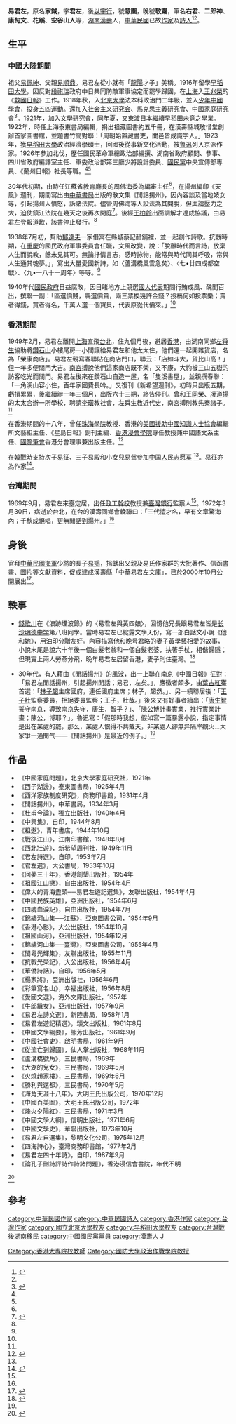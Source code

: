 {{Infobox writer
| 姓名     = 易君左
| 圖像     = Yi Junzuo.jpg
| 圖像大小 =
| 圖像說明 = 《中國當代名人傳》的易君左
| 原名     = 易家鉞
| 筆名     = 右君、二郎神、康匋文、花蹊、空谷山人
| 出生     = {{birth date|1899|10|11}}
| 出生地點 = {{QING|湖南省}}[[常德府|常德府]][[漢壽縣|漢壽縣]]
| 逝世     = {{Death date and age|1972|3|30|1899|10|11}}
| 逝世地點 = {{TWN}}[[台北市|台北市]]
| 國籍     = {{ROC}}
| 教育程度 = 經濟學碩士
| 母校     = [[长沙明德中学|长沙明德中学]]<br>[[北京大學|北京大學]]<br>[[早稻田大學|早稻田大學]]
| 創作時期 =
| 體裁     =
| 主題     = 
| 文學運動 =
| 代表作   = 《閒話揚州》
| 配偶     =黃學藝 
| 子女     =長子易鄂<br>次子易征<br>三子易殿<br>長女易鴛
}}

'''易君左'''{{BD|1899年|10月11日|1972年|3月30日|}}，原名'''家鉞'''，字'''君左'''，後[[以字行|以字行]]，號'''意園'''，晚號'''敬齋'''，筆名'''右君'''、'''二郎神'''、'''康匋文'''、'''花蹊'''、'''空谷山人'''等，[[湖南|湖南]][[漢壽|漢壽]]人，[[中華民國|中華民國]]已故[[作家|作家]]及[[詩人|詩人]]<ref name="台灣文學網">{{cite web|url=http://www3.nmtl.gov.tw/writer2/writer_detail.php?id=738|title=易君左|date=|accessdate=2015-03-27|author=|language=zh-tw|publisher=台灣文學網|archive-date=2016-04-09|archive-url=https://web.archive.org/web/20160409074942/http://www3.nmtl.gov.tw/Writer2/writer_detail.php?id=738|dead-url=no}}</ref><ref name="民國書畫家彙傳"/>。

==生平==

===中國大陸期間===
祖父[[易佩紳|易佩紳]]、父親[[易順鼎|易順鼎]]。易君左從小就有「[[龍陽鎮_(漢壽縣)|龍陽]]才子」美稱。1916年留學[[早稻田大學|早稻田大學]]，因反對[[段祺瑞|段祺瑞]]政府中日共同防敵軍事協定而罷學歸國，在[[上海|上海]]入[[王兆榮|王兆榮]]的《[[救國日報|救國日報]]》工作。1918年秋，入[[北京大學|北京大學]]法本科政治門二年級，並入[[少年中國學會|少年中國學會]]，投身[[五四運動|五四運動]]。還加入[[社会主义研究会|社会主义研究会]]、馬克思主義研究會、中國家庭研究會<ref name="民國書畫家彙傳">{{cite book |author=惲茹辛|title=《民國書畫家彙傳》 |date=1996-09-15|publisher=台灣商務書版社|location=台灣|language=zh-tw |isbn=9570503858}}</ref>。1921年，加入[[文學研究會|文學研究會]]，同年夏，又東渡日本繼續早稻田未竟之學業。1922年，時任上海泰東書局編輯，捐出祖藏圖書約五千冊，在漢壽縣城敬惜堂創辦首家圖書館，並題書竹簡對聯：「周朝始置藏書吏，闔邑皆成識字人。」1923年，獲[[早稻田大學|早稻田大學]]政治經濟學碩士，回國後從事新文化活動，被[[魯迅|魯迅]]列入京派作家。1926年參加北伐，歷任國民革命軍總政治部編撰、湖南省政府顧問、參事、四川省政府編譯室主任、軍委政治部第三廳少將設計委員、[[國民黨|國民黨]]中央宣傳部專員、《蘭州日報》社長等職。<ref name="朱能毅"/><ref name="蔡登山"/>

30年代初期，由時任江蘇省教育廳長的[[周佛海|周佛海]]委為編審主任<ref name="民國書畫家彙傳"/>，在[[揚州|揚州]]編印《天風》週刊，期間寫出由[[中華書局|中華書局]]出版的散文集《閒話揚州》，因內容談及當地妓女等，引起揚州人憤怒，訴諸法院。儘管周佛海等人設法為其開脫，但輿論壓力之大，迫使鎮江法院在幾天之後再次開庭<ref name="民国大案">{{cite book |author=张建安、金人|title=《民国大案》 |date=2008-07-01|publisher=团结出版社|location=中國|language=zh-cn |isbn=9787802144095}}</ref>。後經[[王柏齡|王柏齡]]出面調解才達成協議，由易君左登報道歉，該書停止發行。<ref name="朱能毅"/>

1938年7月初，幫助[[郁達夫|郁達夫]]一家借寓在縣城蔡記醋鋪裡，並一起創作詩歌。抗戰時期，在[[重慶|重慶]]的國民政府軍事委員會任職，文風改變，說：「脫離時代而言詩，放棄人生而說教，餘未見其可。無論抒情言志，感時詠物，能常與時代同其呼吸，常與人生通其魂夢。」，寫出大量愛國新詩，如〈蘆溝橋風雲急矣〉、〈七•廿四成都空戰〉、〈九•一八十一周年〉等等。<ref name="朱能毅"/>

1940年代[[國民政府|國民政府]]日益腐敗，因目睹地方上競選[[國大代表|國大代表]]期間行賄成風、醜聞百出，撰聯一副：「區選價賤，縣選價貴，兩三票換幾許金錢？投稿何如投票樂；賣者得錢，買者得名，千萬人選一個寶貝，代表原從代價來。」<ref name="朱能毅"/>

===香港期間===
1949年2月，易君左離開[[上海|上海]]直飛[[台北|台北]]，住九個月後，避居[[香港|香港]]，由湖南同鄉[[左舜生|左舜生]]協助將[[鑽石山|鑽石山]]小樓尾房一小間讓給易君左和他太太住，他們還一起開雜貨店，名為「榮康商店」。易君左親寫春聯貼在商店門口，聯云：「店如斗大，貨比山高！」但一年多便關門大吉。[[南宮搏|南宮搏]]說他們這家商店既不榮，又不康，大約被三山五嶽的訪客吃光而關門。易君左後來在鑽石山自造一屋，名「隻溪書屋」，並親撰春聯：「一角溪山容小住，百年家國費長吟。」又復刊《新希望週刊》，初時只出版五期，虧損累累，後繼續辦一年三個月，出版六十三期，終告停刊。曾和[[王同榮|王同榮]]、[[凌道揚|凌道揚]]的太太合辦一所學校，聘請[[李璜|李璜]]教社會，左舜生教近代史，南宮搏則教先秦諸子。<ref name="蔡登山"/>

在香港期間的十八年，曾任[[珠海學院|珠海學院]]教授、香港的[[美國援助中國知識人士協會|美國援助中國知識人士協會]]編輯所文藝組主任、《星島日報》副刊主編、[[香港浸會學院|香港浸會學院]]專任教授兼中國語文系主任、[[國際筆會|國際筆會]]香港分會理事兼出版主任。<ref name="蔡登山">{{cite web|url=http://hk.apple.nextmedia.com/supplement/apple/art/20110807/15500658|title=蔡登山：易君左香江開「士多」|date=2011-08-07|accessdate=2015-03-27|author=[[蔡登山|蔡登山]]|language=zh-hk|publisher=《蘋果日報》|archive-date=2015-04-02|archive-url=https://web.archive.org/web/20150402151006/http://hk.apple.nextmedia.com/supplement/apple/art/20110807/15500658|dead-url=no}}</ref>

在[[韓戰|韓戰]]時支持次子[[易征|易征]]、三子易殿和小女兒易鴛參加[[中国人民志愿军|中国人民志愿军]] <ref name="朱能毅"/>。易征亦為作家<ref name="诗歌辞典">{{cite book |author=陳紹偉|title=《诗歌辞典》 |date=1986|publisher=花城出版社|location=中國 |language=zh-cn |isbn=}}</ref>。

===台灣期間===
1969年9月，易君左來臺定居，出任[[政工幹校|政工幹校]]教授兼[[臺灣銀行|臺灣銀行]]監察人<ref name="台灣文學網"/>。1972年3月30日，病逝於台北，在台的漢壽同鄉會輓聯曰：「三代擅才名，早有文章驚海內；千秋成絕唱，更無閒話到揚州。」<ref name="蔡登山"/>

==身後==
官拜[[中華民國海軍|中華民國海軍]]少將的長子[[易鶚|易鶚]]，捐獻出父親及易氏作家群的大批著作、信函書畫、圖片等文獻資料，促成建成漢壽縣「中華易君左文庫」，已於2000年10月公開展出<ref name="朱能毅">{{cite journal|url=|title=〈龍陽詩星易君左軼事〉|journal=《傳記文學》|date=2002-04|accessdate=2015-03-27|author=朱能毅|language=zh-tw|publisher=傳記文學出版社|issue=2002年第4期}}</ref>。

==軼事==
*[[錢歌川|錢歌川]]在《浪跡煙波錄》的〈易君左與黃四娘〉，回憶他兄長跟易君左皆是[[长沙明德中学|长沙明德中学]]第八班同學。當時易君左已綻露文學天份，寫一部白話文小說《他和她》，用油印分贈友好。內容描寫他和晚号君略的妻子黃學藝相愛的故事，小說末尾是說六十年後一個白髮老翁和一個白髮老婆，扶著手杖，相偕歸隱；但現實上兩人勞燕分飛，晚年易君左居留香港，妻子則住臺灣。<ref name="錢歌川">{{cite book |author=錢歌川|title=《浪跡煙波錄》 |date=1983-09|publisher=中国友谊出版公司|location=中國 |language=zh-cn |isbn=}}</ref>

*30年代，有人藉由《閒話揚州》的風波，出一上聯在南京《中國日報》征對：「易君左閒話揚州，引起揚州閒話；易君，左矣。」，應徵者頗多，由[[葉古紅|葉古紅]]獲首選：「[[林子超|林子超]]主席國府，連任國府主席；林子，超然。」、另一續聯居後：「[[王子壯|王子壯]]監察委員，拒絕委員監察；王子，壯哉。」後來又有好事者續出：「[[唐生智|唐生智]]誓守南京，導致南京失守，唐生，智乎？」、「[[陳公博|陳公博]]計畫實業，推行實業計畫；陳公，博耶？」。魯迅寫：「假那時我想，假如寫一篇暴露小說，指定事情是出在某處的罷，那么，某處人恨得不共戴天，非某處人卻無异隔岸觀火...大家爭一通閒气——《閒話揚州》是最近的例子。」<ref name="朱能毅"/>

==作品==
*《中國家庭問題》，北京大學家庭研究社，1921年
*《西子湖邊》，泰東圖書局，1925年4月
*《西洋家族制度研究》，商務印書館，1931年4月
*《閒話揚州》，中華書局，1934年3月
*《杜甫今論》，獨立出版社，1940年4月
*《中興集》，自印，1944年8月
*《祖逖》，青年書店，1944年10月
*《戰後江山》，江南印書館，1948年8月
*《西北壯遊》，新希望周刊社，1949年11月
*《君左詩選》，自印，1953年7月
*《君左選》，大公書局，1953年10月
*《回夢三十年》，香港創墾出版社，1954年
*《祖國江山戀》，自由出版社，1954年4月
*《偉大的青海盡頭──易君左遊記選集》，友聯出版社，1954年4月
*《中國民族英雄》，亞洲出版社，1954年6月
*《四魂血淚記》，自由出版社，1954年7月
*《錦繡河山集──江蘇》，亞東圖書公司，1954年9月
*《香港心影》，大公出版社，1954年10月
*《祖國山河》，亞洲出版社，1954年12月
*《錦繡河山集──臺灣》，亞東圖書公司，1955年4月
*《閩粵光輝集》，友聯出版社，1955年11月
*《抗戰光榮記》，大公出版社，1956年4月
*《華僑詩話》，自印，1956年5月
*《楊家將》，亞洲出版社，1956年6月
*《彩筆寫名山》，幸福出版社，1956年8月
*《愛國文選》，海外文庫出版社，1957年
*《牛郎織女》，亞洲出版社，1957年9月
*《易君左詩文選》，新陸書局，1958年1月
*《易君左遊記精選》，頌文出版社，1961年8月
*《中國文學綱要》，熊芳出版社，1961年9月
*《中國社會史》，啟明書局，1961年9月
*《從流亡到歸國》，仙人掌出版社，1968年11月
*《蘆溝橋號角》，三民書局，1969年
*《大湖的兒女》，三民書局，1969年5月
*《火燒趙家樓》，三民書局，1969年6月
*《勝利與還都》，三民書局，1970年5月
*《海角天涯十八年》，大明王氏出版公司，1970年12月
*《中國百美圖》，大明王氏出版公司，1972年
*《烽火夕陽紅》，三民書局，1971年3月
*《中國文學大綱》，信明出版社，1971年6月
*《中國文學史》，華聯出版社，1973年10月
*《易君左自選集》，黎明文化公司，1975年12月
*《四海詩心》，臺灣商務印書館，1977年2月
*《易君左四十年詩》，自印，1987年9月
*《論孔子刪詩評詩作詩諸問題》，香港浸信會書院，年代不明
<ref>{{cite web|url=http://www3.nmtl.gov.tw/writer2/book_search_result.php?pageID=1|title=易君左作品查詢|date=|accessdate=2015-03-27|author=|language=zh-tw|publisher=台灣文學網|archive-date=2016-04-07|archive-url=https://web.archive.org/web/20160407014321/http://www3.nmtl.gov.tw/Writer2/book_search_result.php?pageID=1|dead-url=no}}</ref>

==參考==
{{reflist|2}}
{{DEFAULTSORT:Yi}}
[[category:中華民國作家|category:中華民國作家]]
[[category:中華民國詩人|category:中華民國詩人]]
[[category:香港作家|category:香港作家]]
[[Category:香港大專院校教師|Category:香港大專院校教師]]
[[category:台灣作家|category:台灣作家]]
[[Category:國防大學政治作戰學院教授|Category:國防大學政治作戰學院教授]]
[[category:國立北京大學校友|category:國立北京大學校友]]
[[category:早稻田大學校友|category:早稻田大學校友]]
[[category:台灣戰後湖南移民|category:台灣戰後湖南移民]]
[[category:中國國民黨黨員|category:中國國民黨黨員]]
[[category:漢壽人|category:漢壽人]]
[[category:易姓|J]]